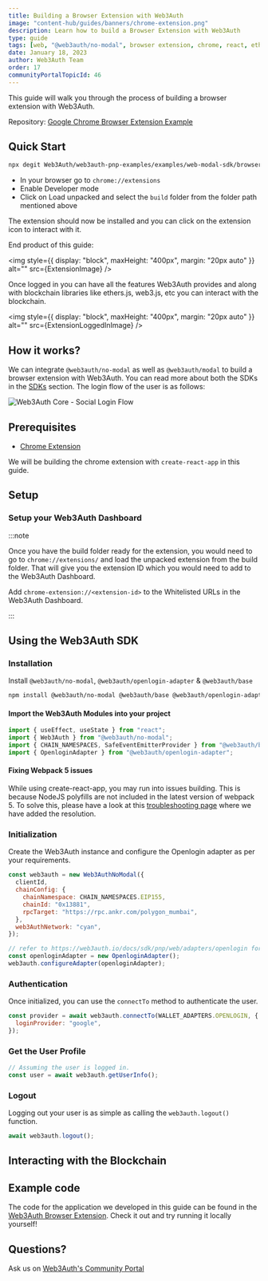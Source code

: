 ```yaml
---
title: Building a Browser Extension with Web3Auth
image: "content-hub/guides/banners/chrome-extension.png"
description: Learn how to build a Browser Extension with Web3Auth
type: guide
tags: [web, "@web3auth/no-modal", browser extension, chrome, react, ethereum]
date: January 18, 2023
author: Web3Auth Team
order: 17
communityPortalTopicId: 46
---
```



<SEO
  title="Building a Browser Extension with Web3Auth"
  description="Learn how to build a Browser Extension with Web3Auth"
  image="https://web3auth.io/docs/content-hub/guides/banners/chrome-extension.png"
  slug="/content-hub/guides/browser-extension"
/>

This guide will walk you through the process of building a browser extension with Web3Auth.

Repository:
[Google Chrome Browser Extension Example](https://github.com/Web3Auth/web3auth-pnp-examples//tree/main/web-modal-sdk/browser-extensions/chrome-extension-web3auth-example)

## Quick Start

```bash
npx degit Web3Auth/web3auth-pnp-examples/examples/web-modal-sdk/browser-extensions/chrome-extension-web3auth-example w3a-chrome-extension-demo && cd w3a-chrome-extension-demo && npm install && npm run build
```

- In your browser go to `chrome://extensions`
- Enable Developer mode
- Click on Load unpacked and select the `build` folder from the folder path mentioned above

The extension should now be installed and you can click on the extension icon to interact with it.

End product of this guide:

<img style={{ display: "block", maxHeight: "400px", margin: "20px auto" }} alt="" src={ExtensionImage} />

Once logged in you can have all the features Web3Auth provides and along with blockchain libraries like ethers.js, web3.js, etc you can interact with
the blockchain.

<img style={{ display: "block", maxHeight: "400px", margin: "20px auto" }} alt="" src={ExtensionLoggedInImage} />

## How it works?

We can integrate `@web3auth/no-modal` as well as `@web3auth/modal` to build a browser extension with Web3Auth. You can read more about both the SDKs
in the [SDKs](/docs/sdk/pnp/web) section. The login flow of the user is as follows:

![Web3Auth Core - Social Login Flow](/images/implicit-flow.svg)

## Prerequisites

<Web3AuthPrerequisites />

- [Chrome Extension](https://developer.chrome.com/docs/extensions/mv3/getstarted/)

We will be building the chrome extension with `create-react-app` in this guide.

## Setup

### Setup your Web3Auth Dashboard

<SetupWeb3AuthDashboard />

:::note

Once you have the build folder ready for the extension, you would need to go to `chrome://extensions/` and load the unpacked extension from the build
folder. That will give you the extension ID which you would need to add to the Web3Auth Dashboard.

Add `chrome-extension://<extension-id>` to the Whitelisted URLs in the Web3Auth Dashboard.

:::

## Using the Web3Auth SDK

### Installation

Install `@web3auth/no-modal`, `@web3auth/openlogin-adapter` & `@web3auth/base`

```bash npm2yarn
npm install @web3auth/no-modal @web3auth/base @web3auth/openlogin-adapter
```

#### Import the Web3Auth Modules into your project

```js title="src/App.tsx"
import { useEffect, useState } from "react";
import { Web3Auth } from "@web3auth/no-modal";
import { CHAIN_NAMESPACES, SafeEventEmitterProvider } from "@web3auth/base";
import { OpenloginAdapter } from "@web3auth/openlogin-adapter";
```

#### Fixing Webpack 5 issues

While using create-react-app, you may run into issues building. This is because NodeJS polyfills are not included in the latest version of webpack 5.
To solve this, please have a look at this [troubleshooting page](https://docs.web3auth.io/troubleshooting/webpack-issues) where we have added the
resolution.

### Initialization

Create the Web3Auth instance and configure the Openlogin adapter as per your requirements.

```js title="src/App.tsx"
const web3auth = new Web3AuthNoModal({
  clientId,
  chainConfig: {
    chainNamespace: CHAIN_NAMESPACES.EIP155,
    chainId: "0x13881",
    rpcTarget: "https://rpc.ankr.com/polygon_mumbai",
  },
  web3AuthNetwork: "cyan",
});

// refer to https://web3auth.io/docs/sdk/pnp/web/adapters/openlogin for learning more about configuring the adapter
const openloginAdapter = new OpenloginAdapter();
web3auth.configureAdapter(openloginAdapter);
```

### Authentication

Once initialized, you can use the `connectTo` method to authenticate the user.

```js
const provider = await web3auth.connectTo(WALLET_ADAPTERS.OPENLOGIN, {
  loginProvider: "google",
});
```

### Get the User Profile

```js
// Assuming the user is logged in.
const user = await web3auth.getUserInfo();
```

### Logout

Logging out your user is as simple as calling the `web3auth.logout()` function.

```js
await web3auth.logout();
```

## Interacting with the Blockchain

<InteractingWithBlockchain />

## Example code

The code for the application we developed in this guide can be found in the
[Web3Auth Browser Extension](https://github.com/Web3Auth/web3auth-pnp-examples//tree/main/web-modal-sdk/browser-extensions/chrome-extension-web3auth-example).
Check it out and try running it locally yourself!

## Questions?

Ask us on [Web3Auth's Community Portal](https://community.web3auth.io)
